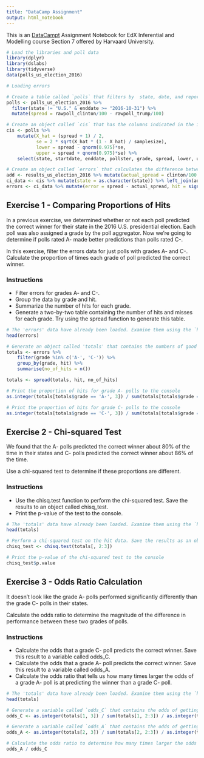 ```yaml
---
title: "DataCamp Assignment"
output: html_notebook
---
```


This is an [DataCampt](http://www.datacamp.com) Assignment Notebook for EdX Inferential and Modelling course Section 7 offered by Harvaard University. 

```r
# Load the libraries and poll data
library(dplyr)
library(dslabs)
library(tidyverse)
data(polls_us_election_2016)

# Loading errors

# Create a table called `polls` that filters by  state, date, and reports the spread
polls <- polls_us_election_2016 %>% 
  filter(state != "U.S." & enddate >= "2016-10-31") %>% 
  mutate(spread = rawpoll_clinton/100 - rawpoll_trump/100)

# Create an object called `cis` that has the columns indicated in the instructions
cis <- polls %>%
    mutate(X_hat = (spread + 1) / 2,
           se = 2 * sqrt(X_hat * (1 - X_hat) / samplesize),
           lower = spread - qnorm(0.975)*se,
           upper = spread + qnorm(0.975)*se) %>%
    select(state, startdate, enddate, pollster, grade, spread, lower, upper)

# Create an object called `errors` that calculates the difference between the predicted and actual spread and indicates if the correct winner was predicted
add <- results_us_election_2016 %>% mutate(actual_spread = clinton/100 - trump/100) %>% select(state, actual_spread)
ci_data <- cis %>% mutate(state = as.character(state)) %>% left_join(add, by = "state")
errors <- ci_data %>% mutate(error = spread - actual_spread, hit = sign(spread) == sign(actual_spread))
```

## Exercise 1 - Comparing Proportions of Hits

In a previous exercise, we determined whether or not each poll predicted the correct winner for their state in the 2016 U.S. presidential election. Each poll was also assigned a grade by the poll aggregator. Now we're going to determine if polls rated A- made better predictions than polls rated C-.

In this exercise, filter the errors data for just polls with grades A- and C-. Calculate the proportion of times each grade of poll predicted the correct winner.

### Instructions

- Filter errors for grades A- and C-.
- Group the data by grade and hit.
- Summarize the number of hits for each grade.
- Generate a two-by-two table containing the number of hits and misses for each grade. Try using the spread function to generate this table.

```r
# The 'errors' data have already been loaded. Examine them using the `head` function.
head(errors)

# Generate an object called 'totals' that contains the numbers of good and bad predictions for polls rated A- and C-
totals <- errors %>%
    filter(grade %in% c('A-', 'C-')) %>%
    group_by(grade, hit) %>%
    summarise(no_of_hits = n())

totals <- spread(totals, hit, no_of_hits)

# Print the proportion of hits for grade A- polls to the console
as.integer(totals[totals$grade == 'A-', 3]) / sum(totals[totals$grade == 'A-', 2:3])

# Print the proportion of hits for grade C- polls to the console
as.integer(totals[totals$grade == 'C-', 3]) / sum(totals[totals$grade == 'C-', 2:3])
```

## Exercise 2 - Chi-squared Test

We found that the A- polls predicted the correct winner about 80% of the time in their states and C- polls predicted the correct winner about 86% of the time.

Use a chi-squared test to determine if these proportions are different.

### Instructions

- Use the chisq.test function to perform the chi-squared test. Save the results to an object called chisq_test.
- Print the p-value of the test to the console.

```r
# The 'totals' data have already been loaded. Examine them using the `head` function.
head(totals)

# Perform a chi-squared test on the hit data. Save the results as an object called 'chisq_test'.
chisq_test <- chisq.test(totals[, 2:3])

# Print the p-value of the chi-squared test to the console
chisq_test$p.value
```
## Exercise 3 - Odds Ratio Calculation

It doesn't look like the grade A- polls performed significantly differently than the grade C- polls in their states.

Calculate the odds ratio to determine the magnitude of the difference in performance between these two grades of polls.

### Instructions

- Calculate the odds that a grade C- poll predicts the correct winner. Save this result to a variable called odds_C.
- Calculate the odds that a grade A- poll predicts the correct winner. Save this result to a variable called odds_A.
- Calculate the odds ratio that tells us how many times larger the odds of a grade A- poll is at predicting the winner than a grade C- poll.

```r
# The 'totals' data have already been loaded. Examine them using the `head` function.
head(totals)

# Generate a variable called `odds_C` that contains the odds of getting the prediction right for grade C- polls
odds_C <- as.integer(totals[1, 3]) / sum(totals[1, 2:3]) / as.integer(totals[1, 2]) / sum(totals[1, 2:3])

# Generate a variable called `odds_A` that contains the odds of getting the prediction right for grade A- polls
odds_A <- as.integer(totals[2, 3]) / sum(totals[2, 2:3]) / as.integer(totals[2, 2]) / sum(totals[2, 2:3])

# Calculate the odds ratio to determine how many times larger the odds ratio is for grade A- polls than grade C- polls
odds_A / odds_C
```

